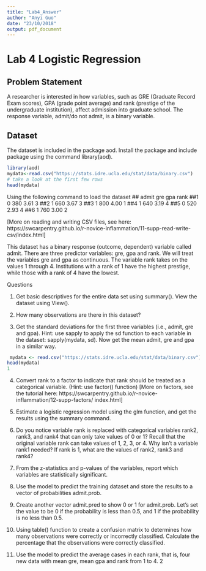 ```yaml
---
title: "Lab4_Answer"
author: "Anyi Guo"
date: "23/10/2018"
output: pdf_document
---
```

# Lab 4 Logistic Regression
##  Problem Statement

A researcher is interested in how variables, such as GRE (Graduate Record Exam scores), GPA (grade point average) and rank (prestige of the undergraduate institution), affect admission into graduate school. The response variable, admit/do not admit, is a binary variable.

## Dataset
The dataset is included in the package aod. Install the package and include package using the command library(aod).
```r
library(aod)
mydata<-read.csv("https://stats.idre.ucla.edu/stat/data/binary.csv")
# take a look at the first few rows
head(mydata)
```
Using the following command to load the dataset
##   admit gre  gpa rank
##1 0 380 3.61 3
##2 1 660 3.67 3
##3 1 800 4.00 1
##4 1 640 3.19 4
##5 0 520 2.93 4
##6 1 760 3.00 2

[More on reading and writing CSV files, see here: https://swcarpentry.github.io/r-novice-inflammation/11-supp-read-write-csv/index.html]

This dataset has a binary response (outcome, dependent) variable called admit. There are three predictor variables: gre, gpa and rank. We will treat the variables gre and gpa as continuous. The variable rank takes on the values 1 through 4. Institutions with a rank of 1 have the highest prestige, while those with a rank of 4 have the lowest.

Questions

1) Get basic descriptives for the entire data set using summary(). View the dataset using View().  

2) How many observations are there in this dataset?

3) Get the standard deviations for the first three variables (i.e., admit, gre and gpa). Hint: use sapply to apply the sd function to each variable in the dataset: sapply(mydata, sd). Now get the mean admit, gre and gpa in a similar way.

```r
 mydata <- read.csv("https://stats.idre.ucla.edu/stat/data/binary.csv") ## view the first few rows of the data
head(mydata)
1
```

4) Convert rank to a factor to indicate that rank should be treated as a categorical variable. (Hint: use factor() function)
[More on factors, see the tutorial here: https://swcarpentry.github.io/r-novice-inflammation/12-supp-factors/ index.html]
5) Estimate a logistic regression model using the glm function, and get the results using the summary command.
6) Do you notice variable rank is replaced with categorical variables rank2, rank3, and rank4 that can only take values of 0 or 1? Recall that the original variable rank can take values of 1, 2, 3, or 4. Why isn’t a variable rank1 needed? If rank is 1, what are the values of rank2, rank3 and rank4?

7) From the z-statistics and p-values of the variables, report which variables are statistically significant.

8) Use the model to predict the training dataset and store the results to a vector of probabilities admit.prob.

9) Create another vector admit.pred to show 0 or 1 for admit.prob. Let’s set the value to be 0 if the probability is less than 0.5, and 1 if the probability is no less than 0.5.

10) Using table() function to create a confusion matrix to determines how many observations were correctly or incorrectly classified. Calculate the percentage that the observations were correctly classified.

11) Use the model to predict the average cases in each rank, that is, four new data with mean gre, mean gpa and rank from 1 to 4.
2